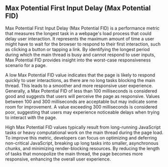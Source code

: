 ## Max Potential First Input Delay (Max Potential FID)

Max Potential First Input Delay (Max Potential FID) is a performance metric that measures the longest task in a webpage's load process that could delay user interaction.
It represents the maximum amount of time a user might have to wait for the browser to respond to their first interaction, such as clicking a button or tapping a link.
By identifying the longest period during which the main thread is busy and cannot respond to user inputs, Max Potential FID provides insight into the worst-case responsiveness scenario for a page.

A low Max Potential FID value indicates that the page is likely to respond quickly to user interactions, as there are no long tasks blocking the main thread.
This leads to a smoother and more responsive user experience.
Generally, a Max Potential FID of less than 100 milliseconds is considered good and suggests that users will perceive the page as responsive.
Values between 100 and 300 milliseconds are acceptable but may indicate some room for improvement.
A value exceeding 300 milliseconds is considered poor, suggesting that users may experience noticeable delays when trying to interact with the page.

High Max Potential FID values typically result from long-running JavaScript tasks or heavy computational work on the main thread during the page load.
To improve this metric, developers can focus on optimizing and deferring non-critical JavaScript, breaking up long tasks into smaller, asynchronous chunks, and minimizing render-blocking resources.
By reducing the length of tasks that monopolize the main thread, the page becomes more responsive, enhancing the overall user experience.
